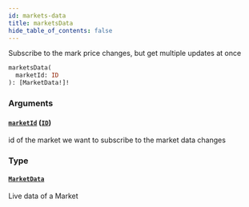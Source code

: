 ```yaml
---
id: markets-data
title: marketsData
hide_table_of_contents: false
---
```



Subscribe to the mark price changes, but get multiple updates at once

```graphql
marketsData(
  marketId: ID
): [MarketData!]!
```


### Arguments

#### [`marketId`](#) ([`ID`](/docs/mainnet/graphql/scalars/id))

id of the market we want to subscribe to the market data changes


### Type

#### [`MarketData`](/docs/mainnet/graphql/objects/market-data)

Live data of a Market




